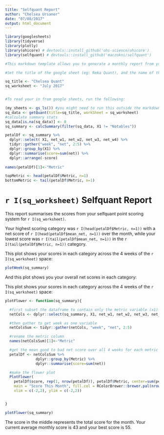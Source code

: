 ```yaml
---
title: "Selfquant Report"
author: "Chelsea Ursaner"
date: "07/08/2017"
output: html_document
---
```


```r
library(googlesheets)
library(tidyverse)
library(plotly)
library(ohicore) # devtools::install_github('ohi-science/ohicore')
library(selfquant) # devtools::install_github('maczokni/selfquant')
```



```r
#This markdown template allows you to generate a monthly report from your selfquant results. It will automatically generate everything, but you will need to read in your data first. 

#Set the title of the google sheet (eg: Reka Quant), and the name of the specific worksheet (eg: July_2017)

sq_title <- "Chelsea Quant"
sq_worksheet <- "July 2017"


#To read your in from google sheets, run the following:

(my_sheets <- gs_ls()) #you might need to run this outside the markdown doc to create oauth token for the doc to knit...
sq_data <- getQuant(title=sq_title, workSheet = sq_worksheet)
#calculate summary stats
sq_data[is.na(sq_data)] <- 0
sq_summary <- calcSummary(filter(sq_data, X1 != "Notables"))

petalDf <- sq_summary %>%
  dplyr::select( X1, net_w1, net_w2, net_w3, net_w4) %>%
  tidyr::gather("week", "net", 2:5) %>%
  dplyr::group_by(X1) %>%
  dplyr::summarise(score=sum(net)) %>%
  dplyr::arrange(-score)
  
names(petalDf)[1]<-"Metric"

topMetric <- head(petalDf$Metric, n=1)
bottomMetric <- tail(petalDf$Metric, n=1)

```



# `r I(sq_worksheet)` Selfquant Report

This report summarises the scores from your selfquant point scoring system for `r I(sq_worksheet)`. 


Your highest scoring category was `r I(head(petalDf$Metric, n=1))` with a net score of `r I(head(petalDf$mean_net, n=1))`  over the month, while your lowest score was `r I(tail(petalDf$mean_net, n=1))` in the `r I(tail(petalDf$Metric, n=1))` category. 


This plot shows your scores in each category across the 4 weeks of the `r I(sq_worksheet)` space: 

```r
plotWeek(sq_summary)
```


And this plot shows you your overall net scores in each category: 

This plot shows your scores in each category across the 4 weeks of the `r I(sq_worksheet)` space: 

```r
plotFlower <- function(sq_summary){

  #first subset the dataframe to contain only the metric variable (x1) and the net scores for each week
  netCols <- dplyr::select(sq_summary, X1, net_w1, net_w2, net_w3, net_w4)

  #then gather to get week as one variable
  netColsSum <- tidyr::gather(netCols, "week", "net", 2:5)

  #rename the metric column
  names(netColsSum)[1]<-"Metric"

  #get the mean good to bad net score over all 4 weeks for each metric
  petalDf <- netColsSum %>%
              dplyr::group_by(Metric) %>%
              dplyr::summarise(score=sum(net))

  #make the flower plot
  PlotFlower(
    petalDf$score, rep(1, nrow(petalDf)), petalDf$Metric, center=sum(petalDf$score),
    main = "Score This Month", fill.col = RColorBrewer::brewer.pal(nrow(petalDf), 'Spectral'), disk = 0.33,
    xlim = c(-2,2), ylim = c(-2,2))


}

plotFlower(sq_summary)
```


The score in the middle represents the total score for the month. Your current average monthly score is 43 and your best score is 55.  


